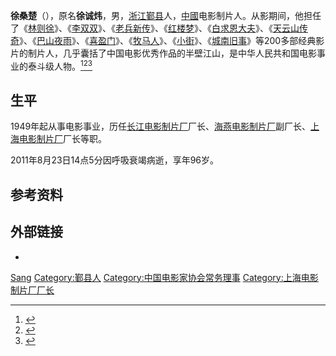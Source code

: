 '''徐桑楚'''（{{bd|1916年||2011年|8月23日|catIdx=Xu徐桑楚}}），原名'''徐诚炜'''，男，[[浙江|浙江]][[鄞县|鄞县]]人，[[中國|中國]]电影制片人。从影期间，他担任了《[[林则徐|林则徐]]》、《[[李双双|李双双]]》、《[[老兵新传|老兵新传]]》、《[[红楼梦|红楼梦]]》、《[[白求恩大夫|白求恩大夫]]》、《[[天云山传奇|天云山传奇]]》、《[[巴山夜雨|巴山夜雨]]》、《[[喜盈门|喜盈门]]》、《[[牧马人|牧马人]]》、《[[小街|小街]]》、《[[城南旧事|城南旧事]]》等200多部经典影片的制片人，几乎囊括了中国电影优秀作品的半壁江山，是中华人民共和国电影事业的泰斗级人物。<ref>{{Cite book|title=中外影视大辞典|author=汪流主编; 王志敏, 陈山, 张会军等副主编|publisher=中国广播电视出版社|year=2001|isbn=|location=北京|pages=}}</ref><ref>{{Cite book|title=20世纪中华人物名字号辞典|author=周家珍编著|publisher=法律出版社|year=2000|isbn=9787503628320|location=北京|pages=}}</ref><ref>{{Cite book|title=中国当代艺术界名人录|author=中国名人研究院编; 异天, 戈德主编|publisher=社会科学文献出版社|year=1993|isbn=|location=北京|pages=}}</ref>

== 生平 ==
1949年起从事电影事业，历任[[长江电影制片厂|长江电影制片厂]]厂长、[[海燕电影制片厂|海燕电影制片厂]]副厂长、[[上海电影制片厂|上海电影制片厂]]厂长等职。

2011年8月23日14点5分因呼吸衰竭病逝，享年96岁。

== 参考资料 ==
{{reflist}}

== 外部链接 ==
*{{cite web|title=上海电影制片厂原厂长徐桑楚去世|url=http://culture.people.com.cn/h/2011/0824/c226948-2994552049.html|publisher=人民网|date=2011-08-24|access-date=2011-08-24|archive-url=https://web.archive.org/web/20160304075814/http://culture.people.com.cn/h/2011/0824/c226948-2994552049.html|archive-date=2016-03-04|dead-url=yes}}

{{中国电影家协会第四届理事会}}
{{中国文学艺术界联合会第四届全国委员会}}

{{Authority control}}
{{DEFAULTSORT:Xu徐桑楚}}
[[Category:徐姓|Sang]]
[[Category:鄞县人|Category:鄞县人]]
[[Category:中国电影家协会常务理事|Category:中国电影家协会常务理事]]
[[Category:上海电影制片厂厂长|Category:上海电影制片厂厂长]]